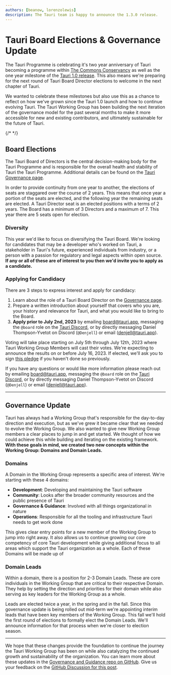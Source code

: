 ```yaml
---
authors: [beanow, lorenzolewis]
description: The Tauri team is happy to announce the 1.3.0 release.
---
```


# Tauri Board Elections & Governance Update

The Tauri Programme is celebrating it's two year anniversary of Tauri becoming a programme within [The Commons Conservancy](https://commonsconservancy.org/) as well as the one year milestone of the [Tauri 1.0 release](/blog/2022/06/19/tauri-1-0). This also means we're preparing for the next round of Tauri Board Director elections to welcome in the next chapter of Tauri.

We wanted to celebrate these milestones but also use this as a chance to reflect on how we've grown since the Tauri 1.0 launch and how to continue evolving Tauri. The Tauri Working Group has been building the next iteration of the governance model for the past several months to make it more accessible for new and existing contributors, and ultimately sustainable for the future of Tauri.

{/* <!-- truncate --> */}

## Board Elections

The Tauri Board of Directors is the central decision-making body for the Tauri Programme and is responsible for the overall health and stability of Tauri the Tauri Programme. Additional details can be found on the [Tauri Governance page](/about/governance).

In order to provide continuity from one year to another, the elections of seats are staggared over the course of 2 years. This means that once year a portion of the seats are elected, and the following year the remaining seats are elected. A Tauri Director seat is an elected positions with a terms of 2 years. The Board has a minimum of 3 Directors and a maximum of 7. This year there are 5 seats open for election.

### Diversity

This year we'd like to focus on diversifying the Tauri Board. We're looking for candidates that may be a developer who's worked on Tauri, a stakeholder in Tauri's future, experienced individuals from industry, or a person with a passion for regulatory and legal aspects within open source. **If any or all of these are of interest to you then we'd invite you to apply as a candidate.**

### Applying for Candidacy

There are 3 steps to express interest and apply for candidacy:

1. Learn about the role of a Tauri Board Director on the [Governance page](/about/governance#tauri-board--board-directors).
2. Prepare a written introduction about yourself that covers who you are, your history and relevance for Tauri, and what you would like to bring to the Board.
3. **Apply prior to July 2nd, 2023** by emailing [board@tauri.app](mailto:board@tauri.app), messaging the `@board` role on the [Tauri Discord](https://discord.com/invite/tauri), or by directly messaging Daniel Thompson-Yvetot on Discord (`@Denjell`) or email ([denjell@tauri.app](mailto:denjell@tauri.app)).

Voting will take place starting on July 5th through July 12th, 2023 where Tauri Working Group Members will cast their votes. We're expecting to announce the results on or before July 16, 2023. If elected, we'll ask you to sign [this pledge](https://dracc.commonsconservancy.org/0016/) if you haven't done so previously.

If you have any questions or would like more information please reach out by emailing [board@tauri.app](mailto:board@tauri.app), messaging the `@board` role on the [Tauri Discord](https://discord.com/invite/tauri), or by directly messaging Daniel Thompson-Yvetot on Discord (`@Denjell`) or email ([denjell@tauri.app](mailto:denjell@tauri.app)).

---

## Governance Update

Tauri has always had a Working Group that's responsible for the day-to-day direction and execution, but as we've grew it became clear that we needed to evolve the Working Group. We also wanted to give new Working Group members a clear places to jump in and get started. We thought of how we could achieve this while building and iterating on the existing framework.  **With these goals in mind, we created two new concepts within the Working Group: Domains and Domain Leads.**

### Domains

A Domain in the Working Group represents a specific area of interest. We're starting with these 4 domains:

- **Development**: Developing and maintaining the Tauri software
- **Community**: Looks after the broader community resources and the public presence of Tauri
- **Governance & Guidance**: Involved with all things organizational in nature
- **Operations**: Responsible for all the tooling and infrastructure Tauri needs to get work done

This gives clear entry points for a new member of the Working Group to jump into right away. It also allows us to continue growing our core competency of core Tauri development while giving additional focus to all areas which support the Tauri organization as a whole. Each of these Domains will be made up of 

### Domain Leads

Within a domain, there is a position for 2-3 Domain Leads. These are core individuals in the Working Group that are critical to their respective Domain. They help by setting the direction and priorities for their domain while also serving as key leaders for the Working Group as a whole.

Leads are elected twice a year, in the spring and in the fall. Since this governance update is being rolled out mid-term we're appointing interim leads that have been key members of the Working Group. This fall we'll hold the first round of elections to formally elect the Domain Leads. We'll announce information for that process when we're closer to election season.

---

We hope that these changes provide the foundation to continue the journey the Tauri Working Group has been on while also  catalyzing the continued growth and sustainability of the organization. You can learn more about these updates in the [Governance and Guidance repo on GitHub](https://github.com/tauri-apps/governance-and-guidance). Give us your feedback on the [GitHub Discussion for this post](https://github.com/tauri-apps/tauri-docs/discussions/1116).